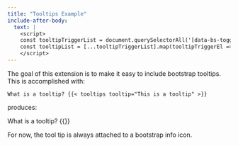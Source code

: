 ```yaml
---
title: "Tooltips Example"
include-after-body:
  text: |
    <script>
    const tooltipTriggerList = document.querySelectorAll('[data-bs-toggle="tooltip"]');
    const tooltipList = [...tooltipTriggerList].map(tooltipTriggerEl => new bootstrap.Tooltip(tooltipTriggerEl))
    </script>
---
```


The goal of this extension is to make it easy to include bootstrap tooltips. This is accomplished with:

```{shortcodes=false}
What is a tooltip? {{< tooltips tooltip="This is a tooltip" >}}
```

produces:

What is a tooltip? {{<tooltips tooltip="This is a tooltip" >}}

For now, the tool tip is always attached to a bootstrap info icon.




